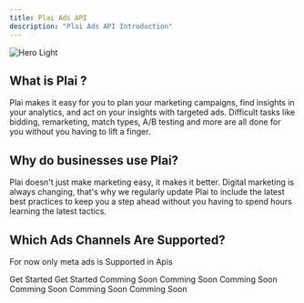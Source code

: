 ```yaml
---
title: Plai Ads API
description: "Plai Ads API Introduction"
---
```


<img className="block" src="/images/main_image.png" alt="Hero Light" />

## What is Plai ?

Plai makes it easy for you to plan your marketing campaigns, find insights in your analytics, and act on your insights with targeted ads. Difficult tasks like bidding, remarketing, match types, A/B testing and more are all done for you without you having to lift a finger.

## Why do businesses use Plai?

Plai doesn't just make marketing easy, it makes it better. Digital marketing is always changing, that's why we regularly update Plai to include the latest best practices to keep you a step ahead without you having to spend hours learning the latest tactics.

## Which Ads Channels Are Supported?

For now only meta ads is Supported in Apis

<CardGroup cols={3}>
	<Card
		title="Meta"
		icon="meta"
		href="api-reference/endpoint/meta/meta_overview"
	>
		Get Started
	</Card>
	<Card
		title="Linkedin Ads"
		icon="linkedin"
		href="api-reference/endpoint/meta/linkedin_overview"
	>
		Get Started
	</Card>
	<Card title="Google Ads" icon="google" color="#adadad">
		Comming Soon
	</Card>
	<Card title="Tiktok Ads" icon="tiktok" color="#adadad">
		Comming Soon
	</Card>
	<Card title="Youtube Ads" icon="youtube" color="#adadad">
		Comming Soon
	</Card>
	<Card title="Instagram Ads" icon="instagram" color="#adadad">
		Comming Soon
	</Card>
	<Card title="Spotify Ads" icon="spotify" color="#adadad">
		Comming Soon
	</Card>
	<Card title="Snapchat Ads" icon="snapchat" color="#adadad">
		Comming Soon
	</Card>
</CardGroup>
